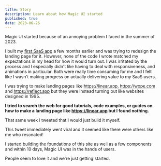 ```yaml
---
title: Story
description: Learn about how Magic UI started
published: true
date: 2023-06-26
---
```


Magic UI started because of an annoying problem I faced in the summer of 2023.

I built my [first SaaS app](https://automatic.chat) a few months earlier and was trying to redesign the landing page for it. However, none of the code I wrote matched my expectations in my head for how it would turn out. I was irritated by the process and I especially didn't like having to deal with responsiveness, and animations in particular. Both were really time consuming for me and I felt like I wasn't making progress on actually delivering value to my SaaS users.

I was trying to make landing pages like https://linear.app, https://wope.com and https://reflect.app but they were instead turning out like websites designed in 1995.

**I tried to search the web for good tutorials, code examples, or guides on how to make a landing page like https://linear.app but I found nothing.**

That same week I tweeted that I would just build it myself.

<Tweet id="1668408059125702661" className="mt-4" />

This tweet immediately went viral and it seemed like there were others like me who resonated!

I started building the foundations of this site as well as a few components and within 10 days, Magic UI was in the hands of users.

People seem to love it and we're just getting started.

<div className="mt-4 columns-3 gap-4 [&>*]:mb-4">
  <Tweet id="1722659583464968612" />
  <Tweet id="1668442365625790465" />
  <Tweet id="1684613797984800768" />
  <Tweet id="1722690049374830639" />
  <Tweet id="1684676668445622272" />
  <Tweet id="1668640878225764354" />
  <Tweet id="1668506160620769280" />
  <Tweet id="1681477151042797568" />
</div>
